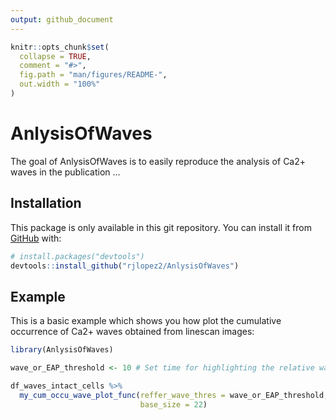 ```yaml
---
output: github_document
---
```


<!-- README.md is generated from README.Rmd. Please edit that file -->

```r
knitr::opts_chunk$set(
  collapse = TRUE,
  comment = "#>",
  fig.path = "man/figures/README-",
  out.width = "100%"
)
```

# AnlysisOfWaves

<!-- badges: start -->
<!-- badges: end -->

The goal of AnlysisOfWaves is to easily reproduce the analysis of Ca2+ waves in the publication ... 

## Installation

This package is only available in this git repository. 
You can install it from [GitHub](https://github.com/) with:

``` r
# install.packages("devtools")
devtools::install_github("rjlopez2/AnlysisOfWaves")
```
## Example

This is a basic example which shows you how plot the cumulative occurrence of Ca2+ waves obtained from linescan images:

```r
library(AnlysisOfWaves)

wave_or_EAP_threshold <- 10 # Set time for highlighting the relative wave occurrence.

df_waves_intact_cells %>%
  my_cum_occu_wave_plot_func(reffer_wave_thres = wave_or_EAP_threshold,
                             base_size = 22)

```
